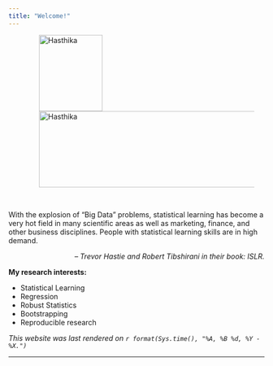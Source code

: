 ```yaml
---
title: "Welcome!"
---
```


<link rel="shortcut icon" href="https://www.r-project.org/favicon-32x32.png">

<figure>
<img src="./images/Hasthika.jpg" alt="Hasthika" align="left" hspace="20" style="width:125px;height:150px;">
</figure>


<figure>
<img src="./images/data-word-cloud.png" alt="Hasthika" align="center" hspace="20" style="width:550px;height:150px;">
</figure>

<br /> 

With the explosion of “Big Data” problems, statistical learning has become a very hot field in many scientific areas as well as marketing, finance, and other business disciplines. People with statistical learning skills are in high demand. 
<p align="right"> *-- Trevor Hastie and Robert Tibshirani in their book: ISLR.*</p>
    
**My research interests:** 

  - Statistical Learning 
  - Regression
  - Robust Statistics
  - Bootstrapping
  - Reproducible research
 
*This website was last rendered on `r format(Sys.time(), "%A, %B %d, %Y - %X.")`*





* * *
